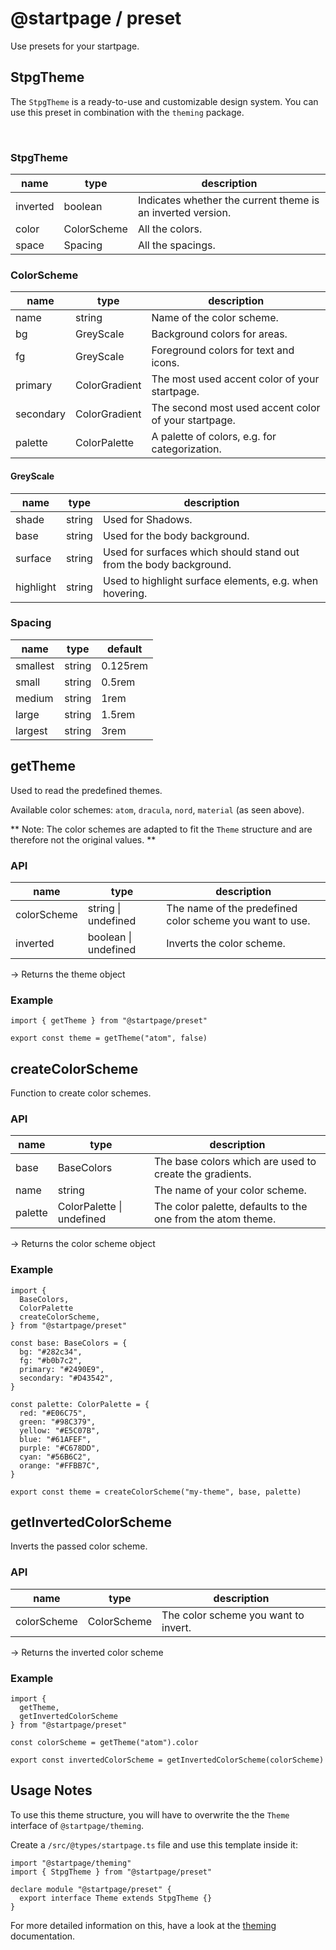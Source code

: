 
# @startpage / preset

Use presets for your startpage.

## StpgTheme

The `StpgTheme` is a ready-to-use and customizable design system.
You can use this preset in combination with the `theming` package.

<br />

<ColorPreview />

### StpgTheme

| name     | type        | description                                                 |
| -------- | ----------- | ----------------------------------------------------------- |
| inverted | boolean     | Indicates whether the current theme is an inverted version. |
| color    | ColorScheme | All the colors.                                             |
| space    | Spacing     | All the spacings.                                           |

### ColorScheme

| name      | type          | description                                          |
| --------- | ------------- | ---------------------------------------------------- |
| name      | string        | Name of the color scheme.                            |
| bg        | GreyScale     | Background colors for areas.                         |
| fg        | GreyScale     | Foreground colors for text and icons.                |
| primary   | ColorGradient | The most used accent color of your startpage.        |
| secondary | ColorGradient | The second most used accent color of your startpage. |
| palette   | ColorPalette  | A palette of colors, e.g. for categorization.        |

#### GreyScale

| name      | type   | description                                                        |
| --------- | ------ | ------------------------------------------------------------------ |
| shade     | string | Used for Shadows.                                                  |
| base      | string | Used for the body background.                                      |
| surface   | string | Used for surfaces which should stand out from the body background. |
| highlight | string | Used to highlight surface elements, e.g. when hovering.            |

### Spacing

| name     | type   | default  |
| -------- | ------ | -------- |
| smallest | string | 0.125rem |
| small    | string | 0.5rem   |
| medium   | string | 1rem     |
| large    | string | 1.5rem   |
| largest  | string | 3rem     |

## getTheme

Used to read the predefined themes.

Available color schemes: `atom`, `dracula`, `nord`, `material` (as seen above).

** Note: The color schemes are adapted to fit the `Theme` structure and are therefore not the original values. **

### API

| name        | type                 | description                                              |
| ----------- | -------------------- | -------------------------------------------------------- |
| colorScheme | string \| undefined  | The name of the predefined color scheme you want to use. |
| inverted    | boolean \| undefined | Inverts the color scheme.                                |

-> Returns the theme object

### Example

```
import { getTheme } from "@startpage/preset"

export const theme = getTheme("atom", false)
```

## createColorScheme

Function to create color schemes.

### API

| name    | type                      | description                                                 |
| ------- | ------------------------- | ----------------------------------------------------------- |
| base    | BaseColors                | The base colors which are used to create the gradients.     |
| name    | string                    | The name of your color scheme.                              |
| palette | ColorPalette \| undefined | The color palette, defaults to the one from the atom theme. |

-> Returns the color scheme object

### Example

```
import {
  BaseColors,
  ColorPalette
  createColorScheme,
} from "@startpage/preset"

const base: BaseColors = {
  bg: "#282c34",
  fg: "#b0b7c2",
  primary: "#2490E9",
  secondary: "#D43542",
}

const palette: ColorPalette = {
  red: "#E06C75",
  green: "#98C379",
  yellow: "#E5C07B",
  blue: "#61AFEF",
  purple: "#C678DD",
  cyan: "#56B6C2",
  orange: "#FFBB7C",
}

export const theme = createColorScheme("my-theme", base, palette)
```

## getInvertedColorScheme

Inverts the passed color scheme.

### API

| name        | type        | description                          |
| ----------- | ----------- | ------------------------------------ |
| colorScheme | ColorScheme | The color scheme you want to invert. |

-> Returns the inverted color scheme

### Example

```
import {
  getTheme,
  getInvertedColorScheme
} from "@startpage/preset"

const colorScheme = getTheme("atom").color

export const invertedColorScheme = getInvertedColorScheme(colorScheme)
```

## Usage Notes

To use this theme structure, you will have to overwrite the the `Theme` interface of `@startpage/theming`.

Create a `/src/@types/startpage.ts` file and use this template inside it:

```
import "@startpage/theming"
import { StpgTheme } from "@startpage/preset"

declare module "@startpage/preset" {
  export interface Theme extends StpgTheme {}
}
```

For more detailed information on this, have a look at the [theming](https://prettycoffee.github.io/startpage/#/theming) documentation.
